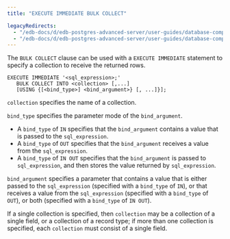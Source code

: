 ```yaml
---
title: "EXECUTE IMMEDIATE BULK COLLECT"

legacyRedirects:
  - "/edb-docs/d/edb-postgres-advanced-server/user-guides/database-compatibility-stored-procedural-language-guide/13/execute_immediate_bulk_collect.html"
  - "/edb-docs/d/edb-postgres-advanced-server/user-guides/database-compatibility-stored-procedural-language-guide/latest/execute_immediate_bulk_collect.html"
---
```


<div id="execute_immediate_bulk_collect" class="registered_link"></div>

The `BULK COLLECT` clause can be used with a `EXECUTE IMMEDIATE` statement to specify a collection to receive the returned rows.

```text
EXECUTE IMMEDIATE '<sql_expression>;'
   BULK COLLECT INTO <collection> [,...]
   [USING {[<bind_type>] <bind_argument>} [, ...]}];
```

`collection` specifies the name of a collection.

`bind_type` specifies the parameter mode of the `bind_argument`.

-   A `bind_type` of `IN` specifies that the `bind_argument` contains a value that is passed to the `sql_expression`.
-   A `bind_type` of `OUT` specifies that the `bind_argument` receives a value from the `sql_expression`.
-   A `bind_type` of `IN OUT` specifies that the `bind_argument` is passed to `sql_expression`, and then stores the value returned by `sql_expression`.

`bind_argument` specifies a parameter that contains a value that is either passed to the `sql_expression` (specified with a `bind_type` of `IN`), or that receives a value from the `sql_expression` (specified with a `bind_type` of `OUT`), or both (specified with a `bind_type` of `IN OUT`).

If a single collection is specified, then `collection` may be a collection of a single field, or a collection of a record type; if more than one collection is specified, each `collection` must consist of a single field.
